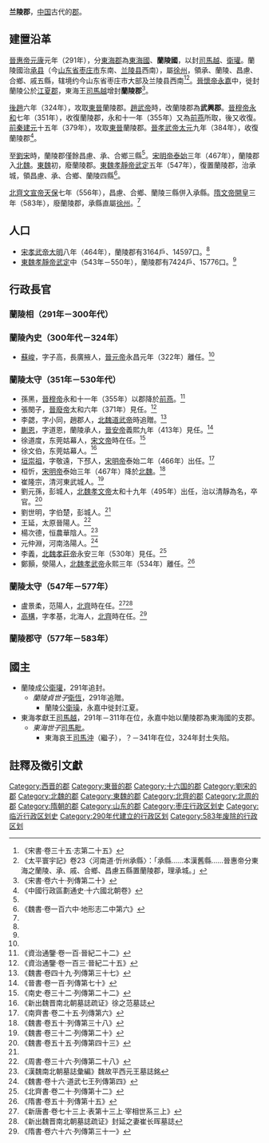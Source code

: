{{Dablink|关于六朝时的[[侨郡|侨郡]]，参见：[[南兰陵郡|南兰陵郡]]。}}
'''兰陵郡'''，[[中国|中国]]古代的[[郡|郡]]。

==建置沿革==
[[晉惠帝|晉惠帝]][[元康_(西晉)|元康]]元年（291年），分[[東海郡|東海郡]]為[[東海國|東海國]]、'''蘭陵國'''，以封[[司馬越|司馬越]]、[[衛瓘|衛瓘]]。蘭陵國治[[承县|承县]]（今[[山东省|山东省]][[枣庄市|枣庄市]]东南、[[兰陵县|兰陵县]]西南），屬[[徐州_(三国至明朝)|徐州]]，領承、蘭陵、昌慮、合鄉、戚五縣，辖境约今山东省枣庄市大部及兰陵县西南<ref name=ss38>《宋書·卷三十五·志第二十五》</ref><ref>《太平寰宇記》卷23〈河南道·忻州承縣〉：「承縣……本漢舊縣……晉惠帝分東海之蘭陵、承、戚、合鄉、昌慮五縣置蘭陵郡，理承城。」</ref>。[[晉懷帝|晉懷帝]][[永嘉_(西晉)|永嘉]]中，徙封蘭陵公於[[江夏郡|江夏郡]]，東海王[[司馬越|司馬越]]增封'''蘭陵郡'''<ref>《宋書·卷六十·列傳第二十》</ref>。

[[後趙|後趙]]六年（324年），攻取[[東晉|東晉]]蘭陵郡。[[趙武帝|趙武帝]]時，改蘭陵郡為'''武興郡'''。[[晉穆帝|晉穆帝]][[永和_(東晉)|永和]]七年（351年），收復蘭陵郡，永和十一年（355年）又為[[前燕|前燕]]所取，後又收復。[[前秦|前秦]][[建元_(前秦)|建元]]十五年（379年），攻取[[東晉|東晉]]蘭陵郡。[[晉孝武帝|晉孝武帝]][[太元_(東晉)|太元]]九年（384年），收復蘭陵郡<ref name=slgbc>《中國行政區劃通史·十六國北朝卷》</ref>。

至[[劉宋|劉宋]]時，蘭陵郡僅餘昌慮、承、合鄉三縣<ref name=ss38/>。[[宋明帝|宋明帝]][[泰始_(劉宋)|泰始]]三年（467年），蘭陵郡入[[北魏|北魏]]。[[東魏|東魏]]初，廢蘭陵郡。[[東魏孝靜帝|東魏孝靜帝]][[武定_(東魏)|武定]]五年（547年），復置蘭陵郡，治承城，領昌慮、承、合鄉、蘭陵四縣<ref name=ws106>《魏書·卷一百六中·地形志二中第六》</ref>。

[[北齊文宣帝|北齊文宣帝]][[天保_(北齊)|天保]]七年（556年），昌慮、合鄉、蘭陵三縣併入承縣。[[隋文帝|隋文帝]][[開皇|開皇]]三年（583年），廢蘭陵郡，承縣直屬[[徐州_(三国至明朝)|徐州]]。<ref name=slgbc/>

==人口==
*[[宋孝武帝|宋孝武帝]][[大明_(劉宋)|大明]]八年（464年），蘭陵郡有3164戶、14597口。<ref name=ss38/>
*[[東魏孝靜帝|東魏孝靜帝]][[武定_(東魏)|武定]]中（543年－550年），蘭陵郡有7424戶、15776口。<ref name=ws106/>

==行政長官==
===蘭陵相（291年－300年代）===
===蘭陵內史（300年代－324年）===
*[[蘇峻|蘇峻]]，字子高，長廣掖人，[[晉元帝|晉元帝]]永昌元年（322年）離任。<ref name=js100/>
===蘭陵太守（351年－530年代）===
*孫黑，[[晉穆帝|晉穆帝]]永和十一年（355年）以郡降於[[前燕|前燕]]。<ref>《資治通鑒·卷一百·晉紀二十二》</ref>
*張閔子，[[晉廢帝|晉廢帝]]太和六年（371年）見任。<ref>《資治通鑒·卷一百三·晉紀二十五》</ref>
*李勰，字小同，趙郡人，[[北魏道武帝|北魏道武帝]]時追贈。<ref>《魏書·卷四十九·列傳第三十七》</ref>
*[[蒯恩|蒯恩]]，字道恩，蘭陵承人，[[晉安帝|晉安帝]]義熙九年（413年）見任。<ref name=js100>《晉書·卷一百·列傳第七十》</ref>
*徐道度，东莞姑幕人，[[宋文帝|宋文帝]]時在任。<ref>《南史·卷三十二·列傳第二十二》</ref>
*徐文伯，东莞姑幕人。<ref>《新出魏晋南北朝墓誌疏证》徐之范墓誌</ref>
*[[垣崇祖|垣崇祖]]，字敬遠，下邳人，[[宋明帝|宋明帝]]泰始二年（466年）出任。<ref>《南齊書·卷二十五·列傳第六》</ref>
*桓忻，[[宋明帝|宋明帝]]泰始三年（467年）降於[[北魏|北魏]]。<ref>《魏書·卷五十·列傳第三十八》</ref>
*崔隆宗，清河東武城人。<ref>《魏書·卷三十二·列傳第二十》</ref>
*劉元孫，彭城人，[[北魏孝文帝|北魏孝文帝]]太和十九年（495年）出任，治以清靜為名，卒官。<ref name=w55>《魏書·卷五十五·列傳第四十三》</ref>
*劉世明，字伯楚，彭城人。<ref name=w55/>
*王延，太原晉陽人。<ref>《周書·卷三十六·列傳第二十八》</ref>
*楊次德，恒農華陰人。<ref>《漢魏南北朝墓誌彙編》魏故平西元王墓誌銘</ref>
*元仲淵，河南洛陽人。<ref>《魏書·卷十六·道武七王列傳第四》</ref>
*李義，[[北魏孝莊帝|北魏孝莊帝]]永安三年（530年）見任。<ref>《北齊書·卷二十·列傳第十二》</ref>
*鄭顥，滎陽人，[[北魏孝武帝|北魏孝武帝]]永熙三年（534年）離任。<ref>《隋書·卷五十·列傳第十五》</ref>
===蘭陵太守（547年－577年）===
*盧景柔，范陽人，[[北齊|北齊]]時在任。<ref>《新唐書·卷七十三上·表第十三上·宰相世系三上》</ref><ref>《新出魏晋南北朝墓誌疏证》封延之妻崔长晖墓誌</ref>
*[[高構|高構]]，字孝基，北海人，[[北齊|北齊]]時在任。<ref>《隋書·卷六十六·列傳第三十一》</ref>
===蘭陵郡守（577年－583年）===

==國主==
*蘭陵成公[[衛瓘|衛瓘]]，291年追封。
**''蘭陵貞世子''[[衛恆|衛恆]]，291年追贈。
***蘭陵公[[衛璪|衛璪]]，永嘉中徙封江夏。
*東海孝獻王[[司馬越|司馬越]]，291年－311年在位，永嘉中始以蘭陵郡為東海國的支郡。
**''東海世子''[[司馬毗|司馬毗]]。
***東海哀王[[司馬沖|司馬沖]]（繼子），？－341年在位，324年封土失陷。

==註釋及徵引文獻==
{{reflist|3}}
{{晉朝行政區劃|nocat}}
{{十六國行政區劃|nocat}}
{{南朝行政區劃|nocat}}
{{北朝行政區劃|nocat}}
{{DEFAULTSORT:L}}
[[Category:西晋的郡|Category:西晋的郡]]
[[Category:東晉的郡|Category:東晉的郡]]
[[Category:十六国的郡|Category:十六国的郡]]
[[Category:劉宋的郡|Category:劉宋的郡]]
[[Category:北魏的郡|Category:北魏的郡]]
[[Category:東魏的郡|Category:東魏的郡]]
[[Category:北齊的郡|Category:北齊的郡]]
[[Category:北周的郡|Category:北周的郡]]
[[Category:隋朝的郡|Category:隋朝的郡]]
[[Category:山东的郡|Category:山东的郡]]
[[Category:枣庄行政区划史|Category:枣庄行政区划史]]
[[Category:临沂行政区划史|Category:临沂行政区划史]]
[[Category:290年代建立的行政区划|Category:290年代建立的行政区划]]
[[Category:583年废除的行政区划|Category:583年废除的行政区划]]